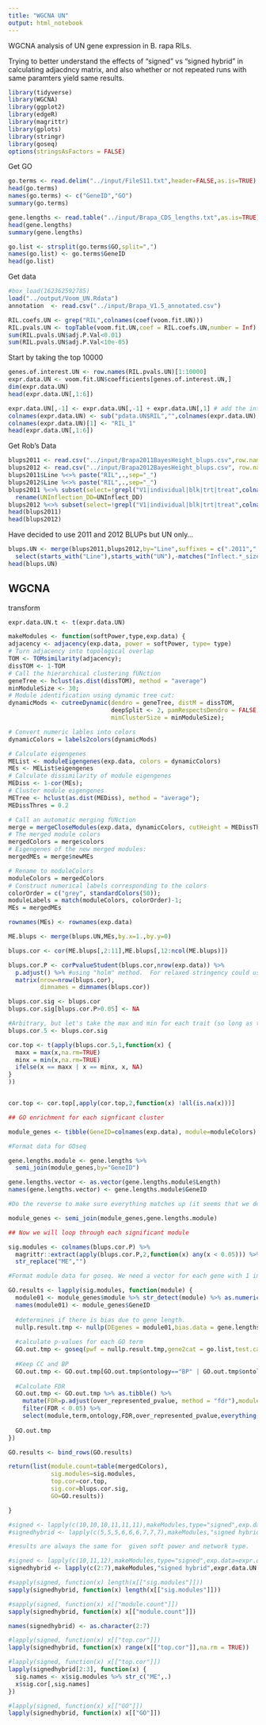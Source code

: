 ```yaml
---
title: "WGCNA UN"
output: html_notebook
---
```


WGCNA analysis of UN gene expression in B. rapa RILs. 

Trying to better understand the effects of "signed" vs "signed hybrid" in calculating adjacdncy matrix, and also whether or not repeated runs with same paramters yield same results.

```r
library(tidyverse)
library(WGCNA)
library(ggplot2)
library(edgeR)
library(magrittr)
library(gplots)
library(stringr)
library(goseq)
options(stringsAsFactors = FALSE)
```

Get GO
```r
go.terms <- read.delim("../input/FileS11.txt",header=FALSE,as.is=TRUE)
head(go.terms)
names(go.terms) <- c("GeneID","GO")
summary(go.terms)

gene.lengths <- read.table("../input/Brapa_CDS_lengths.txt",as.is=TRUE)
head(gene.lengths)
summary(gene.lengths)

go.list <- strsplit(go.terms$GO,split=",")
names(go.list) <- go.terms$GeneID
head(go.list)
```


Get data
```r
#box_load(162362592785)
load("../output/Voom_UN.Rdata")
annotation  <- read.csv("../input/Brapa_V1.5_annotated.csv")
```


```r
RIL.coefs.UN <- grep("RIL",colnames(coef(voom.fit.UN)))
RIL.pvals.UN <- topTable(voom.fit.UN,coef = RIL.coefs.UN,number = Inf)
sum(RIL.pvals.UN$adj.P.Val<0.01)
sum(RIL.pvals.UN$adj.P.Val<10e-05) 
```

Start by taking the top 10000

```r
genes.of.interest.UN <- row.names(RIL.pvals.UN)[1:10000]
expr.data.UN <- voom.fit.UN$coefficients[genes.of.interest.UN,]
dim(expr.data.UN)
head(expr.data.UN[,1:6])
```


```r
expr.data.UN[,-1] <- expr.data.UN[,-1] + expr.data.UN[,1] # add the intercept to the coefficients
colnames(expr.data.UN) <- sub("pdata.UN$RIL","",colnames(expr.data.UN),fixed=TRUE)
colnames(expr.data.UN)[1] <- "RIL_1"
head(expr.data.UN[,1:6])
```

Get Rob's Data
```r
blups2011 <- read.csv("../input/Brapa2011BayesHeight_blups.csv",row.names = 1)
blups2012 <- read.csv("../input/Brapa2012BayesHeight_blups.csv", row.names = 1)
blups2011$Line %<>% paste("RIL",.,sep="_")
blups2012$Line %<>% paste("RIL",.,sep="_")
blups2011 %<>% subset(select=!grepl("V1|individual|blk|trt|treat",colnames(.))) %>%
  rename(UNInflection_DD=UNInflect_DD)
blups2012 %<>% subset(select=!grepl("V1|individual|blk|trt|treat",colnames(.)))
head(blups2011)
head(blups2012)
```

Have decided to use 2011 and 2012 BLUPs but UN only...
```r
blups.UN <- merge(blups2011,blups2012,by="Line",suffixes = c(".2011",".2012")) %>%
  select(starts_with("Line"),starts_with("UN"),-matches("Inflect.*_size"))
head(blups.UN)
```

## WGCNA 

transform
```r
expr.data.UN.t <- t(expr.data.UN)
```

```r
makeModules <- function(softPower,type,exp.data) {
adjacency <- adjacency(exp.data, power = softPower, type= type)
# Turn adjacency into topological overlap
TOM <- TOMsimilarity(adjacency);
dissTOM <- 1-TOM
# Call the hierarchical clustering fUNction
geneTree <- hclust(as.dist(dissTOM), method = "average")
minModuleSize <- 30;
# Module identification using dynamic tree cut:
dynamicMods <- cutreeDynamic(dendro = geneTree, distM = dissTOM,
                             deepSplit <- 2, pamRespectsDendro = FALSE,
                             minClusterSize = minModuleSize);

# Convert numeric lables into colors
dynamicColors = labels2colors(dynamicMods)

# Calculate eigengenes
MEList <- moduleEigengenes(exp.data, colors = dynamicColors)
MEs <- MEList$eigengenes
# Calculate dissimilarity of module eigengenes
MEDiss <- 1-cor(MEs);
# Cluster module eigengenes
METree <- hclust(as.dist(MEDiss), method = "average");
MEDissThres = 0.2

# Call an automatic merging fUNction
merge = mergeCloseModules(exp.data, dynamicColors, cutHeight = MEDissThres, verbose = 3)
# The merged module colors
mergedColors = merge$colors
# Eigengenes of the new merged modules:
mergedMEs = merge$newMEs

# Rename to moduleColors
moduleColors = mergedColors
# Construct numerical labels corresponding to the colors
colorOrder = c("grey", standardColors(50));
moduleLabels = match(moduleColors, colorOrder)-1;
MEs = mergedMEs

rownames(MEs) <- rownames(exp.data)

ME.blups <- merge(blups.UN,MEs,by.x=1.,by.y=0)

blups.cor <- cor(ME.blups[,2:11],ME.blups[,12:ncol(ME.blups)])

blups.cor.P <- corPvalueStudent(blups.cor,nrow(exp.data)) %>%
  p.adjust() %>% #using "holm" method.  For relaxed stringency could use "fdr"
  matrix(nrow=nrow(blups.cor),
         dimnames = dimnames(blups.cor))

blups.cor.sig <- blups.cor
blups.cor.sig[blups.cor.P>0.05] <- NA

#Arbitrary, but let's take the max and min for each trait (so long as they are significant)
blups.cor.5 <- blups.cor.sig

cor.top <- t(apply(blups.cor.5,1,function(x) {
  maxx = max(x,na.rm=TRUE)
  minx = min(x,na.rm=TRUE)
  ifelse(x == maxx | x == minx, x, NA)
}
))


cor.top <- cor.top[,apply(cor.top,2,function(x) !all(is.na(x)))]

## GO enrichment for each signficant cluster

module_genes <- tibble(GeneID=colnames(exp.data), module=moduleColors)

#Format data for GOseq

gene.lengths.module <- gene.lengths %>% 
  semi_join(module_genes,by="GeneID")

gene.lengths.vector <- as.vector(gene.lengths.module$Length)
names(gene.lengths.vector) <- gene.lengths.module$GeneID

#Do the reverse to make sure everything matches up (it seems that we don't have length info for some genes?)

module_genes <- semi_join(module_genes,gene.lengths.module)

## Now we will loop through each significant module

sig.modules <- colnames(blups.cor.P) %>%
  magrittr::extract(apply(blups.cor.P,2,function(x) any(x < 0.05))) %>%
  str_replace("ME","")

#Format module data for goseq. We need a vector for each gene with 1 indicating module membership and 0 indicating not in module 

GO.results <- lapply(sig.modules, function(module) {
  module01 <- module_genes$module %>% str_detect(module) %>% as.numeric()
  names(module01) <- module_genes$GeneID 
  
  #determines if there is bias due to gene length.
  nullp.result.tmp <- nullp(DEgenes = module01,bias.data = gene.lengths.vector,plot.fit = FALSE)
  
  #calculate p-values for each GO term
  GO.out.tmp <- goseq(pwf = nullp.result.tmp,gene2cat = go.list,test.cats=("GO:BP"))
  
  #Keep CC and BP
  GO.out.tmp <- GO.out.tmp[GO.out.tmp$ontology=="BP" | GO.out.tmp$ontology=="CC",]
  
  #Calculate FDR
  GO.out.tmp <- GO.out.tmp %>% as.tibble() %>%
    mutate(FDR=p.adjust(over_represented_pvalue, method = "fdr"),module=module) %>%
    filter(FDR < 0.05) %>%
    select(module,term,ontology,FDR,over_represented_pvalue,everything()) 
  
  GO.out.tmp
})

GO.results <- bind_rows(GO.results)

return(list(module.count=table(mergedColors),
            sig.modules=sig.modules, 
            top.cor=cor.top,
            sig.cor=blups.cor.sig, 
            GO=GO.results))

}
```

```r
#signed <- lapply(c(10,10,10,11,11,11),makeModules,type="signed",exp.data=expr.data.UN.t)
#signedhybrid <- lapply(c(5,5,5,6,6,6,7,7,7),makeModules,"signed hybrid",expr.data.UN.t)

#results are always the same for  given soft power and network type.

#signed <- lapply(c(10,11,12),makeModules,type="signed",exp.data=expr.data.UN.t)
signedhybrid <- lapply(c(2:7),makeModules,"signed hybrid",expr.data.UN.t)
```

```r
#sapply(signed, function(x) length(x[["sig.modules"]]))
sapply(signedhybrid, function(x) length(x[["sig.modules"]]))
```


```r
#sapply(signed, function(x) x[["module.count"]])
sapply(signedhybrid, function(x) x[["module.count"]])
```

```r
names(signedhybrid) <- as.character(2:7)
```


```r
#lapply(signed, function(x) x[["top.cor"]])
lapply(signedhybrid, function(x) range(x[["top.cor"]],na.rm = TRUE))
```


```r
#lapply(signed, function(x) x[["top.cor"]])
lapply(signedhybrid[2:3], function(x) {
  sig.names <- x$sig.modules %>% str_c("ME",.)
  x$sig.cor[,sig.names]
})
```

```r
#lapply(signed, function(x) x[["GO"]])
lapply(signedhybrid, function(x) x[["GO"]])
```
